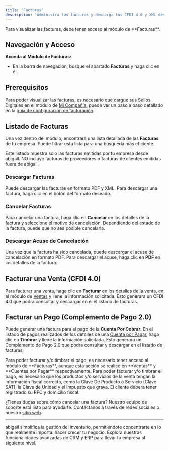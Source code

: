 ```yaml
---
title: 'Facturas'
description: 'Administra tus facturas y descarga tus CFDI 4.0 y XML desde abigail.'
---
```

<Warning>
Para visualizar las facturas, debe tener acceso al módulo de **Facturas**.
</Warning>

## Navegación y Acceso

**Acceda al Módulo de Facturas:**
   - En la barra de navegación, busque el apartado **Facturas** y haga clic en él.

## Prerequisitos

Para poder visualizar las facturas, es necesario que cargue sus Sellos Digitales en el módulo de [Mi Compañía](http://docs.abigail.mx/modulos/miCompañia), puede ver un paso a paso detallado en la [guía de configuracion de facturación](https://docs.abigail.mx/facturacion/configuracion).

## Listado de Facturas

Una vez dentro del módulo, encontrará una lista detallada de las **Facturas** de tu empresa. Puede filtrar esta lista para una búsqueda más eficiente.

<Warning>
Este listado muestra solo las facturas emitidas por tu empresa desde abigail. NO incluye facturas de proveedores o facturas de clientes emitidas fuera de abigail.
</Warning>

### Descargar Facturas

Puede descargar las facturas en formato PDF y XML. Para descargar una factura, haga clic en el botón del formato deseado.

### Cancelar Facturas

Para cancelar una factura, haga clic en **Cancelar** en los detalles de la factura y seleccione el motivo de cancelación. Dependiendo del estado de la factura, puede que no sea posible cancelarla.

### Descargar Acuse de Cancelación

Una vez que la factura ha sido cancelada, puede descargar el acuse de cancelación en formato PDF. Para descargar el acuse, haga clic en **PDF** en los detalles de la factura.

## Facturar una Venta (CFDI 4.0)

Para facturar una venta, haga clic en **Facturar** en los detalles de la venta, en el módulo de [Ventas](http://docs.abigail.mx/modulos/ventas) y llene la información solicitada. Esto generara un CFDI 4.0 que podra consultar y descargar en el el listado de facturas.

## Facturar un Pago (Complemento de Pago 2.0)

Puede generar una factura para el pago de la **Cuenta Por Cobrar**. En el listado de pagos realizados de los detalles de una [Cuenta por Pagar](http://docs.abigail.mx/modulos/cuentasPorPagar), haga clic en **Timbrar** y llene la información solicitada. Esto generara un Complemento de Pago 2.0 que podra consultar y descargar en el listado de facturas.

<Warning>
Para poder facturar y/o timbrar el pago, es necesario tener acceso al módulo de **Facturas**, aunque esta acción se realice en **Ventas** y **Cuentas por Pagar** respectivamente.
</Warning>
<Warning>
Para poder facturar y/o timbrar el pago, es necesario que los productos y/o servicios de la venta tengan la información fiscal correcta, como la Clave De Producto o Servicio (Clave SAT), la Clave de Unidad y el impuesto que grava. El cliente debera tener registrado su RFC y domicilio fiscal.
</Warning>

<Tip>¿Tienes dudas sobre cómo cancelar una factura? Nuestro equipo de soporte está listo para ayudarte. Contáctanos a través de redes sociales o nuestro [sitio web](https://www.abigail.mx/contacto).</Tip>

---

<Card title="Subscribete hoy mismo" icon="rocket" href="https://www.abigail.mx/planes">
  abigail simplifica la gestión del inventario, permitiéndote concentrarte en lo que realmente importa: hacer crecer tu negocio. Explora nuestras funcionalidades avanzadas de CRM y ERP para llevar tu empresa al siguiente nivel.
</Card>